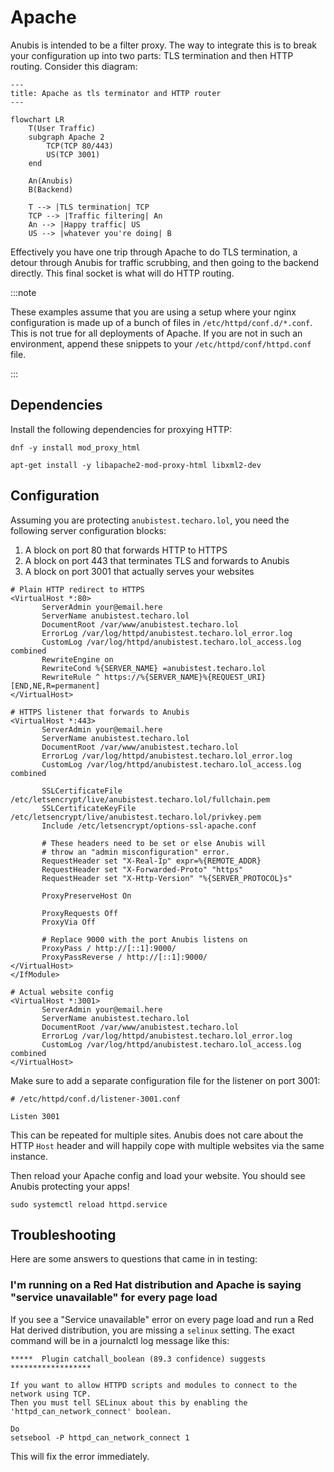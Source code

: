 # Apache


Anubis is intended to be a filter proxy. The way to integrate this is to break your configuration up into two parts: TLS termination and then HTTP routing. Consider this diagram:

```mermaid
---
title: Apache as tls terminator and HTTP router
---

flowchart LR
    T(User Traffic)
    subgraph Apache 2
        TCP(TCP 80/443)
        US(TCP 3001)
    end

    An(Anubis)
    B(Backend)

    T --> |TLS termination| TCP
    TCP --> |Traffic filtering| An
    An --> |Happy traffic| US
    US --> |whatever you're doing| B
```

Effectively you have one trip through Apache to do TLS termination, a detour through Anubis for traffic scrubbing, and then going to the backend directly. This final socket is what will do HTTP routing.

:::note

These examples assume that you are using a setup where your nginx configuration is made up of a bunch of files in `/etc/httpd/conf.d/*.conf`. This is not true for all deployments of Apache. If you are not in such an environment, append these snippets to your `/etc/httpd/conf/httpd.conf` file.

:::

## Dependencies

Install the following dependencies for proxying HTTP:

<Tabs>
  <TabItem value="rpm" label="Red Hat / RPM" default>

```text
dnf -y install mod_proxy_html
```

  </TabItem>
  <TabItem value="deb" label="Debian / Ubuntu / apt">

```text
apt-get install -y libapache2-mod-proxy-html libxml2-dev
```

  </TabItem>
</Tabs>

## Configuration

Assuming you are protecting `anubistest.techaro.lol`, you need the following server configuration blocks:

1. A block on port 80 that forwards HTTP to HTTPS
2. A block on port 443 that terminates TLS and forwards to Anubis
3. A block on port 3001 that actually serves your websites

```text
# Plain HTTP redirect to HTTPS
<VirtualHost *:80>
       ServerAdmin your@email.here
       ServerName anubistest.techaro.lol
       DocumentRoot /var/www/anubistest.techaro.lol
       ErrorLog /var/log/httpd/anubistest.techaro.lol_error.log
       CustomLog /var/log/httpd/anubistest.techaro.lol_access.log combined
       RewriteEngine on
       RewriteCond %{SERVER_NAME} =anubistest.techaro.lol
       RewriteRule ^ https://%{SERVER_NAME}%{REQUEST_URI} [END,NE,R=permanent]
</VirtualHost>

# HTTPS listener that forwards to Anubis
<VirtualHost *:443>
       ServerAdmin your@email.here
       ServerName anubistest.techaro.lol
       DocumentRoot /var/www/anubistest.techaro.lol
       ErrorLog /var/log/httpd/anubistest.techaro.lol_error.log
       CustomLog /var/log/httpd/anubistest.techaro.lol_access.log combined

       SSLCertificateFile /etc/letsencrypt/live/anubistest.techaro.lol/fullchain.pem
       SSLCertificateKeyFile /etc/letsencrypt/live/anubistest.techaro.lol/privkey.pem
       Include /etc/letsencrypt/options-ssl-apache.conf

       # These headers need to be set or else Anubis will
       # throw an "admin misconfiguration" error.
       RequestHeader set "X-Real-Ip" expr=%{REMOTE_ADDR}
       RequestHeader set "X-Forwarded-Proto" "https"
       RequestHeader set "X-Http-Version" "%{SERVER_PROTOCOL}s"

       ProxyPreserveHost On

       ProxyRequests Off
       ProxyVia Off

       # Replace 9000 with the port Anubis listens on
       ProxyPass / http://[::1]:9000/
       ProxyPassReverse / http://[::1]:9000/
</VirtualHost>
</IfModule>

# Actual website config
<VirtualHost *:3001>
       ServerAdmin your@email.here
       ServerName anubistest.techaro.lol
       DocumentRoot /var/www/anubistest.techaro.lol
       ErrorLog /var/log/httpd/anubistest.techaro.lol_error.log
       CustomLog /var/log/httpd/anubistest.techaro.lol_access.log combined
</VirtualHost>
```

Make sure to add a separate configuration file for the listener on port 3001:

```text
# /etc/httpd/conf.d/listener-3001.conf

Listen 3001
```

This can be repeated for multiple sites. Anubis does not care about the HTTP `Host` header and will happily cope with multiple websites via the same instance.

Then reload your Apache config and load your website. You should see Anubis protecting your apps!

```text
sudo systemctl reload httpd.service
```

## Troubleshooting

Here are some answers to questions that came in in testing:

### I'm running on a Red Hat distribution and Apache is saying "service unavailable" for every page load

If you see a "Service unavailable" error on every page load and run a Red Hat derived distribution, you are missing a `selinux` setting. The exact command will be in a journalctl log message like this:

```text
*****  Plugin catchall_boolean (89.3 confidence) suggests   ******************

If you want to allow HTTPD scripts and modules to connect to the network using TCP.
Then you must tell SELinux about this by enabling the 'httpd_can_network_connect' boolean.

Do
setsebool -P httpd_can_network_connect 1
```

This will fix the error immediately.
